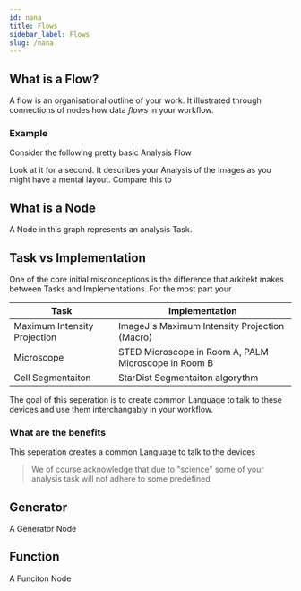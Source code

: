 ```yaml
---
id: nana
title: Flows
sidebar_label: Flows
slug: /nana
---
```



## What is a Flow?

A flow is an organisational outline of your work. It illustrated through connections
of nodes how data *flows* in your workflow. 

### Example

Consider the following pretty basic Analysis Flow



Look at it for a second. It describes your Analysis of the Images as you might have a mental layout. Compare this
to 


## What is a Node

A Node in this graph represents an analysis Task. 


## Task vs Implementation

One of the core initial misconceptions is the difference that arkitekt makes between Tasks and Implementations.
For the most part your 

| Task | Implementation |
| -----| -------------- |
| Maximum Intensity Projection | ImageJ's Maximum Intensity Projection (Macro) |
| Microscope | STED Microscope in Room A, PALM Microscope in Room B |
| Cell Segmentaiton | StarDist Segmentaiton algorythm |

The goal of this seperation is to create common Language to talk to these devices and use them interchangably in your workflow.

### What are the benefits

This seperation creates a common Language to talk to the devices 

> We of course acknowledge that due to "science" some of your analysis task will not adhere to some predefined 




## Generator

A Generator Node



## Function

A Funciton Node